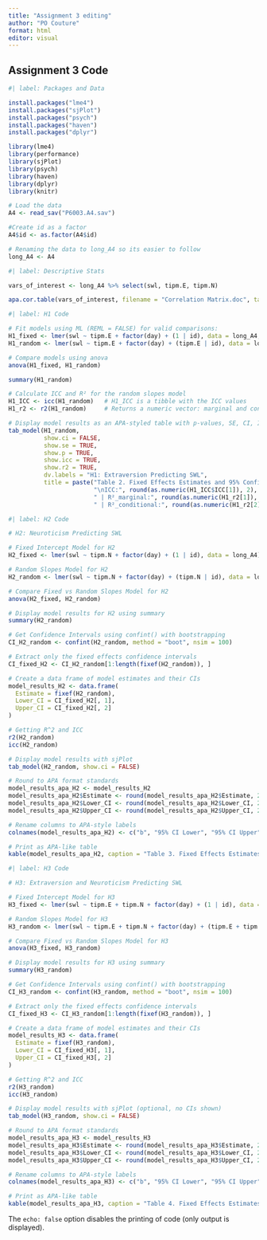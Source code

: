 ```yaml
---
title: "Assignment 3 editing"
author: "PO Couture"
format: html
editor: visual
---
```


## Assignment 3 Code

```r
#| label: Packages and Data

install.packages("lme4")
install.packages("sjPlot")
install.packages("psych")
install.packages("haven")
install.packages("dplyr")

library(lme4)
library(performance)
library(sjPlot)
library(psych)
library(haven)
library(dplyr)
library(knitr)

# Load the data
A4 <- read_sav("P6003.A4.sav")

#Create id as a factor
A4$id <- as.factor(A4$id)

# Renaming the data to long_A4 so its easier to follow
long_A4 <- A4  
```

```r
#| label: Descriptive Stats

vars_of_interest <- long_A4 %>% select(swl, tipm.E, tipm.N)

apa.cor.table(vars_of_interest, filename = "Correlation Matrix.doc", table.number = 1)

```

```r
#| label: H1 Code

# Fit models using ML (REML = FALSE) for valid comparisons:
H1_fixed <- lmer(swl ~ tipm.E + factor(day) + (1 | id), data = long_A4, REML = FALSE)
H1_random <- lmer(swl ~ tipm.E + factor(day) + (tipm.E | id), data = long_A4, REML = FALSE)

# Compare models using anova
anova(H1_fixed, H1_random)

summary(H1_random)

# Calculate ICC and R² for the random slopes model
H1_ICC <- icc(H1_random)   # H1_ICC is a tibble with the ICC values
H1_r2 <- r2(H1_random)     # Returns a numeric vector: marginal and conditional R²

# Display model results as an APA-styled table with p-values, SE, CI, ICC, and R².
tab_model(H1_random, 
          show.ci = FALSE, 
          show.se = TRUE, 
          show.p = TRUE, 
          show.icc = TRUE, 
          show.r2 = TRUE, 
          dv.labels = "H1: Extraversion Predicting SWL",
          title = paste("Table 2. Fixed Effects Estimates and 95% Confidence Intervals for H1 (Random Slopes Model)",
                        "\nICC:", round(as.numeric(H1_ICC$ICC[1]), 2),
                        " | R²_marginal:", round(as.numeric(H1_r2[1]), 2),
                        " | R²_conditional:", round(as.numeric(H1_r2[2]), 2)))


```

```r
#| label: H2 Code

# H2: Neuroticism Predicting SWL

# Fixed Intercept Model for H2
H2_fixed <- lmer(swl ~ tipm.N + factor(day) + (1 | id), data = long_A4)

# Random Slopes Model for H2
H2_random <- lmer(swl ~ tipm.N + factor(day) + (tipm.N | id), data = long_A4)

# Compare Fixed vs Random Slopes Model for H2
anova(H2_fixed, H2_random)

# Display model results for H2 using summary
summary(H2_random)

# Get Confidence Intervals using confint() with bootstrapping
CI_H2_random <- confint(H2_random, method = "boot", nsim = 100)

# Extract only the fixed effects confidence intervals
CI_fixed_H2 <- CI_H2_random[1:length(fixef(H2_random)), ]

# Create a data frame of model estimates and their CIs
model_results_H2 <- data.frame(
  Estimate = fixef(H2_random),
  Lower_CI = CI_fixed_H2[, 1],
  Upper_CI = CI_fixed_H2[, 2]
)

# Getting R^2 and ICC
r2(H2_random)
icc(H2_random)

# Display model results with sjPlot
tab_model(H2_random, show.ci = FALSE)

# Round to APA format standards
model_results_apa_H2 <- model_results_H2
model_results_apa_H2$Estimate <- round(model_results_apa_H2$Estimate, 2)
model_results_apa_H2$Lower_CI <- round(model_results_apa_H2$Lower_CI, 2)
model_results_apa_H2$Upper_CI <- round(model_results_apa_H2$Upper_CI, 2)

# Rename columns to APA-style labels
colnames(model_results_apa_H2) <- c("b", "95% CI Lower", "95% CI Upper")

# Print as APA-like table
kable(model_results_apa_H2, caption = "Table 3. Fixed Effects Estimates and 95% Confidence Intervals for H2 (Random Slopes Model)")

```

```r
#| label: H3 Code

# H3: Extraversion and Neuroticism Predicting SWL

# Fixed Intercept Model for H3
H3_fixed <- lmer(swl ~ tipm.E + tipm.N + factor(day) + (1 | id), data = long_A4)

# Random Slopes Model for H3
H3_random <- lmer(swl ~ tipm.E + tipm.N + factor(day) + (tipm.E + tipm.N | id), data = long_A4)

# Compare Fixed vs Random Slopes Model for H3
anova(H3_fixed, H3_random)

# Display model results for H3 using summary
summary(H3_random)

# Get Confidence Intervals using confint() with bootstrapping
CI_H3_random <- confint(H3_random, method = "boot", nsim = 100)

# Extract only the fixed effects confidence intervals
CI_fixed_H3 <- CI_H3_random[1:length(fixef(H3_random)), ]

# Create a data frame of model estimates and their CIs
model_results_H3 <- data.frame(
  Estimate = fixef(H3_random),
  Lower_CI = CI_fixed_H3[, 1],
  Upper_CI = CI_fixed_H3[, 2]
)

# Getting R^2 and ICC
r2(H3_random)
icc(H3_random)

# Display model results with sjPlot (optional, no CIs shown)
tab_model(H3_random, show.ci = FALSE)

# Round to APA format standards
model_results_apa_H3 <- model_results_H3
model_results_apa_H3$Estimate <- round(model_results_apa_H3$Estimate, 2)
model_results_apa_H3$Lower_CI <- round(model_results_apa_H3$Lower_CI, 2)
model_results_apa_H3$Upper_CI <- round(model_results_apa_H3$Upper_CI, 2)

# Rename columns to APA-style labels
colnames(model_results_apa_H3) <- c("b", "95% CI Lower", "95% CI Upper")

# Print as APA-like table
kable(model_results_apa_H3, caption = "Table 4. Fixed Effects Estimates and 95% Confidence Intervals for H3 (Random Slopes Model)")

```




The `echo: false` option disables the printing of code (only output is displayed).
